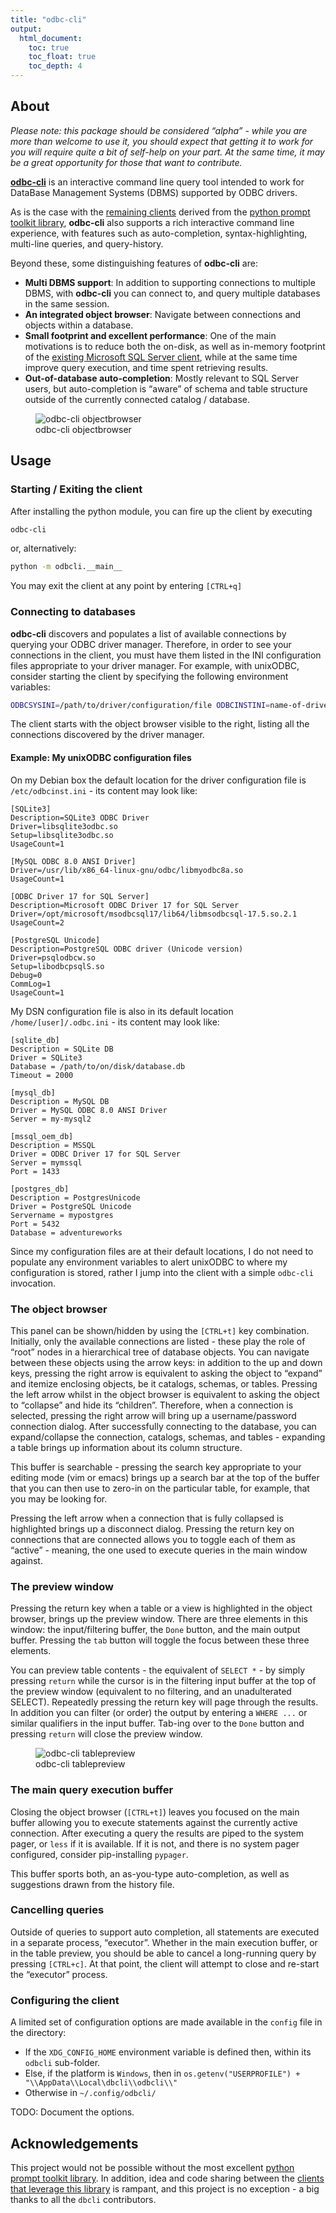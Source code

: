 ```yaml
---
title: "odbc-cli"
output:
  html_document:
    toc: true
    toc_float: true
    toc_depth: 4
---
```


## About

*Please note: this package should be considered "alpha" - while you are more than welcome to use it, you should expect that getting it to work for you will require quite a bit of self-help on your part.  At the same time, it may be a great opportunity for those that want to contribute.*

[**odbc-cli**](https://github.com/detule/odbcli) is an interactive command line query tool intended to work for DataBase Management Systems (DBMS) supported by ODBC drivers.

As is the case with the [remaining clients](https://github.com/dbcli/) derived from the [python prompt toolkit library](https://github.com/prompt-toolkit/python-prompt-toolkit), **odbc-cli** also supports a rich interactive command line experience, with features such as auto-completion, syntax-highlighting, multi-line queries, and query-history.

Beyond these, some distinguishing features of **odbc-cli** are:

- **Multi DBMS support**:  In addition to supporting connections to multiple DBMS, with **odbc-cli** you can connect to, and query multiple databases in the same session.
- **An integrated object browser**: Navigate between connections and objects within a database.
- **Small footprint and excellent performance**: One of the main motivations is to reduce both the on-disk, as well as in-memory footprint of the [existing Microsoft SQL Server client](https://github.com/dbcli/mssql-cli/), while at the same time improve query execution, and time spent retrieving results.
- **Out-of-database auto-completion**: Mostly relevant to SQL Server users, but auto-completion is "aware" of schema and table structure outside of the currently connected catalog / database.

![odbc-cli objectbrowser](https://github.com/detule/odbcli-screenshots/raw/master/odbcli-basic.gif)

## Usage

### Starting / Exiting the client

After installing the python module, you can fire up the client by executing

```sh
odbc-cli
```

or, alternatively:

```sh
python -m odbcli.__main__
```

You may exit the client at any point by entering `[CTRL+q]`

### Connecting to databases

**odbc-cli** discovers and populates a list of available connections by querying your ODBC driver manager.  Therefore, in order to see your connections in the client, you must have them listed in the INI configuration files appropriate to your driver manager.  For example, with unixODBC, consider starting the client by specifying the following environment variables:

```sh
ODBCSYSINI=/path/to/driver/configuration/file ODBCINSTINI=name-of-driver-configuration-file ODBCINI=/path/and/name/of/user/dbms/configuration/file odbc-cli
```

The client starts with the object browser visible to the right, listing all the connections discovered by the driver manager.

#### Example: My unixODBC configuration files

On my Debian box the default location for the driver configuration file is `/etc/odbcinst.ini` - its content may look like:

```
[SQLite3]
Description=SQLite3 ODBC Driver
Driver=libsqlite3odbc.so
Setup=libsqlite3odbc.so
UsageCount=1

[MySQL ODBC 8.0 ANSI Driver]
Driver=/usr/lib/x86_64-linux-gnu/odbc/libmyodbc8a.so
UsageCount=1

[ODBC Driver 17 for SQL Server]
Description=Microsoft ODBC Driver 17 for SQL Server
Driver=/opt/microsoft/msodbcsql17/lib64/libmsodbcsql-17.5.so.2.1
UsageCount=2

[PostgreSQL Unicode]
Description=PostgreSQL ODBC driver (Unicode version)
Driver=psqlodbcw.so
Setup=libodbcpsqlS.so
Debug=0
CommLog=1
UsageCount=1
``` 

My DSN configuration file is also in its default location `/home/[user]/.odbc.ini` - its content may look like:

```
[sqlite_db]
Description = SQLite DB
Driver = SQLite3
Database = /path/to/on/disk/database.db
Timeout = 2000

[mysql_db]
Description = MySQL DB
Driver = MySQL ODBC 8.0 ANSI Driver
Server = my-mysql2

[mssql_oem_db]
Description = MSSQL
Driver = ODBC Driver 17 for SQL Server
Server = mymssql
Port = 1433

[postgres_db]
Description = PostgresUnicode
Driver = PostgreSQL Unicode
Servername = mypostgres
Port = 5432
Database = adventureworks
```

Since my configuration files are at their default locations, I do not need to populate any environment variables to alert unixODBC to where my configuration is stored, rather I jump into the client with a simple `odbc-cli` invocation.

### The object browser

This panel can be shown/hidden by using the `[CTRL+t]` key combination.  Initially, only the available connections are listed - these play the role of "root" nodes in a hierarchical tree of database objects.  You can navigate between these objects using the arrow keys:  in addition to the up and down keys, pressing the right arrow is equivalent to asking the object to "expand" and itemize enclosing objects, be it catalogs, schemas, or tables.   Pressing the left arrow whilst in the object browser is equivalent to asking the object to "collapse" and hide its "children".  Therefore, when a connection is selected, pressing the right arrow will bring up a username/password connection dialog.  After successfully connecting to the database, you can expand/collapse the connection, catalogs, schemas, and tables - expanding a table brings up information about its column structure.

This buffer is searchable - pressing the search key appropriate to your editing mode (vim or emacs) brings up a search bar at the top of the buffer that you can then use to zero-in on the particular table, for example, that you may be looking for.

Pressing the left arrow when a connection that is fully collapsed is highlighted brings up a disconnect dialog.  Pressing the return key on connections that are connected allows you to toggle each of them as "active" - meaning, the one used to execute queries in the main window against.

### The preview window

Pressing the return key when a table or a view is highlighted in the object browser, brings up the preview window.  There are three elements in this window: the input/filtering buffer, the `Done` button, and the main output buffer.  Pressing the `tab` button will toggle the focus between these three elements.

You can preview table contents - the equivalent of `SELECT *` - by simply pressing `return` while the cursor is in the filtering input buffer at the top of the preview window (equivalent to no filtering, and an unadulterated SELECT).  Repeatedly pressing the return key will page through the results.  In addition you can filter (or order) the output by entering a `WHERE ...` or similar qualifiers in the input buffer.  Tab-ing over to the `Done` button and pressing `return` will close the preview window.

![odbc-cli tablepreview](https://github.com/detule/odbcli-screenshots/raw/master/odbcli-preview-new-slim.gif)

### The main query execution buffer

Closing the object browser (`[CTRL+t]`) leaves you focused on the main buffer allowing you to execute statements against the currently active connection. After executing a query the results are piped to the system pager, or `less` if it is available.  If it is not, and there is no system pager configured, consider pip-installing `pypager`.

This buffer sports both, an as-you-type auto-completion, as well as suggestions drawn from the history file.

### Cancelling queries

Outside of queries to support auto completion, all statements are executed in a separate process, "executor".  Whether in the main execution buffer, or in the table preview, you should be able to cancel a long-running query by pressing `[CTRL+c]`.  At that point, the client will attempt to close and re-start the "executor" process.

### Configuring the client

A limited set of configuration options are made available in the `config` file in the directory:

* If the `XDG_CONFIG_HOME` environment variable is defined then, within its `odbcli` sub-folder.
* Else, if the platform is `Windows`, then in `os.getenv("USERPROFILE") + "\\AppData\\Local\dbcli\\odbcli\\"`
* Otherwise in `~/.config/odbcli/`

TODO: Document the options.

## Acknowledgements

This project would not be possible without the most excellent [python prompt toolkit library](https://github.com/prompt-toolkit/python-prompt-toolkit).  In addition, idea and code sharing between the [clients that leverage this library](https://github.com/dbcli/) is rampant, and this project is no exception - a big thanks to all the `dbcli` contributors.
